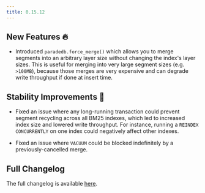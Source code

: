 ```yaml
---
title: 0.15.12
---
```


## New Features 🔥

- Introduced `paradedb.force_merge()` which allows you to merge segments into an arbitrary layer size without changing the index's layer sizes. This
  is useful for merging into very large segment sizes (e.g. `>100MB`), because those merges are very expensive and can degrade write throughput if done at
  insert time.

## Stability Improvements 💪

- Fixed an issue where any long-running transaction could prevent segment recycling across all BM25 indexes, which led to increased index size
  and lowered write throughput. For instance, running a `REINDEX CONCURRENTLY` on one index could negatively affect other indexes.

- Fixed an issue where `VACUUM` could be blocked indefinitely by a previously-cancelled merge.

## Full Changelog

The full changelog is available [here](https://github.com/paradedb/paradedb/releases/tag/v0.15.12).

